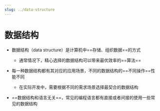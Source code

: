 ```yaml
---
slug: ../data-structure
---
```

# 数据结构

- 数据结构（data structure）是计算机中==存储、组织数据==的方式
  - 通常情况下，精心选择的数据结构可以带来最优效率的==算法==

- 每一种数据结构都有其对应的应用场景，不同的数据结构的==不同操作==性能不同
  - 在实际开发中，需要根据不同的需求场景选择最契合的数据结构

- ==数据结构和语言无关==，常见的编程语言都有直接或者间接的使用一些常见的数据结构

<DocCardList />